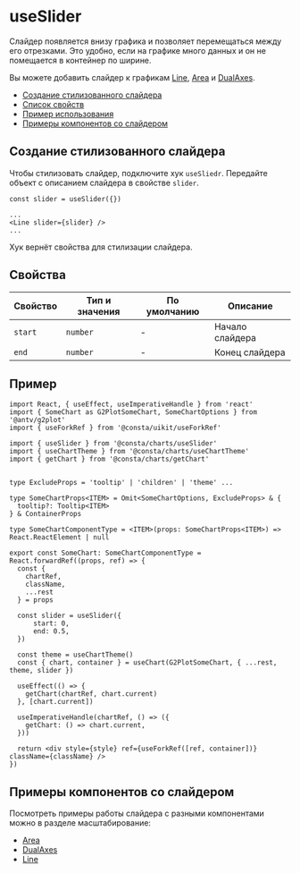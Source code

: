 

# useSlider

<RemadeInfo commponentName="Slider" apiUrl="https://g2plot.antv.vision/en/docs/api/components/slider" />

Слайдер появляется внизу графика и позволяет перемещаться между его отрезками. Это удобно, если на графике много данных и он не помещается в контейнер по ширине.

Вы можете добавить слайдер к графикам [Line](?path=/docs/components-line--playground), [Area](?path=/docs/components-area--playground) и [DualAxes](?path=/docs/components-dualaxes--playground).

- [Создание стилизованного слайдера](#создание-стилизованного-слайдера)
- [Список свойств](#свойства)
- [Пример использования](#пример)
- [Примеры компонентов со слайдером](#примеры-компонентов-со-слайдером)

## Создание стилизованного слайдера

Чтобы стилизовать слайдер, подключите хук `useSliedr`. Передайте объект с описанием слайдера в свойстве `slider`.

```tsx
const slider = useSlider({})

...
<Line slider={slider} />
...
```

Хук вернёт свойства для стилизации слайдера.

<UseSliderExample />

## Свойства

<RemadeTableInfo apiUrl="https://g2plot.antv.vision/en/docs/api/components/slider#properties---slidercfg" />

| Свойство | Тип и значения | По умолчанию | Описание |
| -------- | -------------- | ------------ | -------- |
| `start`  | `number`       | -            | Начало слайдера |
| `end`    | `number`       | -            | Конец слайдера  |


## Пример

```tsx
import React, { useEffect, useImperativeHandle } from 'react'
import { SomeChart as G2PlotSomeChart, SomeChartOptions } from '@antv/g2plot'
import { useForkRef } from '@consta/uikit/useForkRef'

import { useSlider } from '@consta/charts/useSlider'
import { useChartTheme } from '@consta/charts/useChartTheme'
import { getChart } from '@consta/charts/getChart'


type ExcludeProps = 'tooltip' | 'children' | 'theme' ...

type SomeChartProps<ITEM> = Omit<SomeChartOptions, ExcludeProps> & {
  tooltip?: Tooltip<ITEM>
} & ContainerProps

type SomeChartComponentType = <ITEM>(props: SomeChartProps<ITEM>) => React.ReactElement | null

export const SomeChart: SomeChartComponentType = React.forwardRef((props, ref) => {
  const {
    chartRef,
    className,
    ...rest
  } = props

  const slider = useSlider({
      start: 0,
      end: 0.5,
  })

  const theme = useChartTheme()
  const { chart, container } = useChart(G2PlotSomeChart, { ...rest, theme, slider })

  useEffect(() => {
    getChart(chartRef, chart.current)
  }, [chart.current])

  useImperativeHandle(chartRef, () => ({
    getChart: () => chart.current,
  }))

  return <div style={style} ref={useForkRef([ref, container])} className={className} />
})
```

## Примеры компонентов со слайдером

Посмотреть примеры работы слайдера с разными компонентами можно в разделе масштабирование:
- [Area](?path=/docs/components-area--playground)
- [DualAxes](?path=/docs/components-dualaxes--playground)
- [Line](?path=/docs/components-line--playground)
